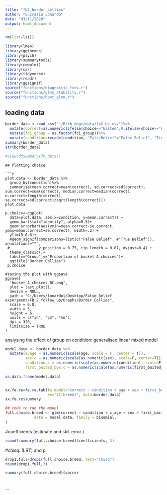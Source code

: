 ```yaml
---
title: "fb2_border_collies"
author: "Lucrezia Lonardo"
date: "03/11/2020"
output: html_document
---
```


```r
rm(list=ls())

library(lme4)
library(ggthemes)
library(psych)
library(summarytools)
library(cowplot)
library(car)
library(tidyverse)
library(readr)
library(ggsignif)
source("functions/diagnostic_fcns.r")
source("functions/glmm_stability.r")
source("functions/boot_glmm.r")

```

## loading data

```r

border_data <-read_csv("~/R/fb_dogs/data/fb2_bc.csv")%>%
  mutate(correct=as.numeric(ifelse(choice=="baited",0,ifelse(choice=="empty",1,""))))%>%
  mutate(fci_group = as.factor(fci_group))%>%
  mutate(condition=recode(condition, "FalseBelief"="False Belief", "TrueBelief"="True Belief"))
summary(border_data)
str(border_data)

#view(dfSummary(fb_data))

```

```
## Plotting choice

```r
plot.data <- border_data %>%
  group_by(condition)%>%
  summarise(mean.correct=mean(correct), sd.correct=sd(correct), sum.correct=sum(correct), median.correct=median(correct), n.correct=length(correct), se.correct=sd(correct)/sqrt(length(correct)))
plot.data

p.choice<-ggplot(
  data=plot.data, aes(x=condition, y=mean.correct)) +
  geom_bar(stat="identity", alpha=0.5)+
  geom_errorbar(aes(ymin=mean.correct-se.correct, ymax=mean.correct+se.correct), width=.2) +
  ylim(0,0.8)+
  #geom_signif(comparisons=list(c("False Belief", #"True Belief")), annotations="*",
 #             y_position = 0.75, tip_length = 0.07, #vjust=0.4) +
  theme_classic()+
  labs(x="Group",y="Proportion of bucket A choices")+
  ggtitle("Border Collies")
 p.choice
 
#saving the plot with ggsave
ggsave(
  "bucket_A_choices_BC.png",
  plot = last_plot(),
  device = NULL,
  path = "C:/Users/lonardol/Desktop/False Belief experiment/FB_2_follow_up/Graphs/Border Collies",
  scale = 0.8,
  width = 5,
  height = 6,
  units = c("in", "cm", "mm"),
  dpi = 320,
  limitsize = TRUE
)
```
analysing the effect of group on condition: generalised linear mixed model

```r
model.data <- border_data %>% 
  mutate(z.age = as.numeric(scale(age, scale = T, center = T)),
         sex.c = as.numeric(scale(as.numeric(sex), scale=F, center=T)),
         condition.c = as.numeric(scale(as.numeric(condition), scale=F, center=T)),
         first_baited_box.c = as.numeric(scale(as.numeric(first_baited_box), scale=F, center=T)))
         
as.data.frame(model.data)


xx.fe.re=fe.re.tab(fe.model="correct ~ condition + age + sex + first_baited_box",
                   re="(1|breed)", data=border_data)
xx.fe.re$summary

## code to run the model
full.choice.breed <- glm(correct ~ condition + z.age + sex + first_baited_box, 
             data = model.data, family = binomial, 
)
```
#coefficients (estimate and std. error )
```r
round(summary(full.choice.breed)$coefficients, 3)
```
#chisq. (LRT) and p
```r
drop1.full=drop1(full.choice.breed, test="Chisq")
round(drop1.full,3)
```

```r
summary(full.choice.breed)$varcor
```

```


```

```



